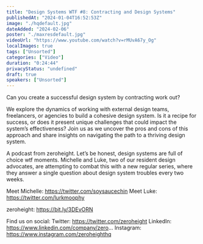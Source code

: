 ```yaml
---
title: "Design Systems WTF #8: Contracting and Design Systems"
publishedAt: "2024-01-04T16:52:53Z"
image: "./hqdefault.jpg"
dateAdded: "2024-02-06"
poster: "./maxresdefault.jpg"
videoUrl: "https://www.youtube.com/watch?v=rMUvA67y_Og"
localImages: true
tags: ["Unsorted"]
categories: ["Video"]
duration: "0:24:44"
privacyStatus: "undefined"
draft: true
speakers: ["Unsorted"]
---
```

Can you create a successful design system by contracting work out?

We explore the dynamics of working with external design teams, freelancers, or agencies to build a cohesive design system. Is it a recipe for success, or does it present unique challenges that could impact the system’s effectiveness? Join us as we uncover the pros and cons of this approach and share insights on navigating the path to a thriving design system.

A podcast from zeroheight. Let’s be honest, design systems are full of choice wtf moments. Michelle and Luke, two of our resident design advocates, are attempting to combat this with a new regular series, where they answer a single question about design system troubles every two weeks.

Meet Michelle: https://twitter.com/soysaucechin
Meet Luke: https://twitter.com/lurkmoophy

zeroheight: https://bit.ly/3DEvORN

Find us on social:
Twitter: https://twitter.com/zeroheight
LinkedIn: https://www.linkedin.com/company/zero...
Instagram: https://www.instagram.com/zeroheighthq
